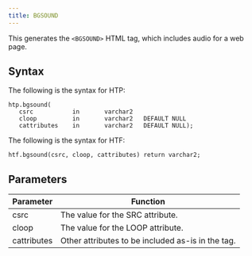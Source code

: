 ```yaml
---
title: BGSOUND
---
```


This generates the `<BGSOUND>` HTML tag, which includes audio for a web page.

## Syntax 

The following is the syntax for HTP:
```
htp.bgsound(
   csrc           in       varchar2
   cloop          in       varchar2   DEFAULT NULL
   cattributes    in       varchar2   DEFAULT NULL);
```

The following is the syntax for HTF:
```
htf.bgsound(csrc, cloop, cattributes) return varchar2;
```

## Parameters 

| Parameter | Function |
| --------- | -------- |
| csrc | The value for the SRC attribute. |
| cloop | The value for the LOOP attribute. |
| cattributes | Other attributes to be included as-is in the tag. |

